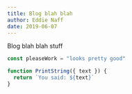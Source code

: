 ```yaml
---
title: Blog blah blah
author: Eddie Naff
date: 2019-06-07
---
```



<p />

<Text fontWeight="bold">Blog blah blah stuff</Text>

<p />

```javascript
const pleaseWork = "looks pretty good"

function PrintString({ text }) {
  return `You said: ${text}`
}
```
